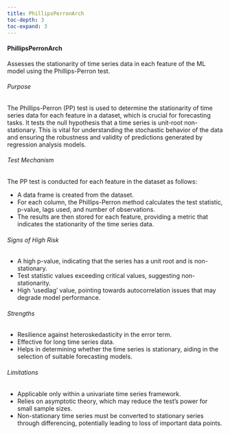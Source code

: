 ```yaml
---
title: PhillipsPerronArch
toc-depth: 3
toc-expand: 3
---
```






  
#### PhillipsPerronArch

Assesses the stationarity of time series data in each feature of the ML model using the Phillips-Perron test.

###### Purpose

The Phillips-Perron (PP) test is used to determine the stationarity of time series data for each feature in a
dataset, which is crucial for forecasting tasks. It tests the null hypothesis that a time series is unit-root
non-stationary. This is vital for understanding the stochastic behavior of the data and ensuring the robustness and
validity of predictions generated by regression analysis models.

###### Test Mechanism

The PP test is conducted for each feature in the dataset as follows:

- A data frame is created from the dataset.
- For each column, the Phillips-Perron method calculates the test statistic, p-value, lags used, and number of
observations.
- The results are then stored for each feature, providing a metric that indicates the stationarity of the time
series data.

###### Signs of High Risk

- A high p-value, indicating that the series has a unit root and is non-stationary.
- Test statistic values exceeding critical values, suggesting non-stationarity.
- High 'usedlag' value, pointing towards autocorrelation issues that may degrade model performance.

###### Strengths

- Resilience against heteroskedasticity in the error term.
- Effective for long time series data.
- Helps in determining whether the time series is stationary, aiding in the selection of suitable forecasting
models.

###### Limitations

- Applicable only within a univariate time series framework.
- Relies on asymptotic theory, which may reduce the test’s power for small sample sizes.
- Non-stationary time series must be converted to stationary series through differencing, potentially leading to
loss of important data points.




 